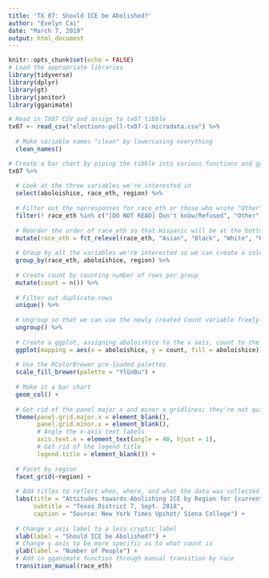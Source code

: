 ```yaml
---
title: 'TX 07: Should ICE be Abolished?'
author: "Evelyn Cai"
date: "March 7, 2019"
output: html_document
---
```


```r
knitr::opts_chunk$set(echo = FALSE)
# Load the appropriate libraries
library(tidyverse)
library(dplyr)
library(gt)
library(janitor)
library(gganimate)
```

```r
# Read in TX07 CSV and assign to tx07 tibble
tx07 <- read_csv("elections-poll-tx07-1-microdata.csv") %>%
  
  # Make variable names "clean" by lowercasing everything
  clean_names()

# Create a bar chart by piping the tibble into various functions and ggplot
tx07 %>%
  
  # Look at the three variables we're interested in
  select(aboloishice, race_eth, region) %>%
  
  # Filter out the nonresponses for race_eth or those who wrote "Other"
  filter(! race_eth %in% c("[DO NOT READ] Don't know/Refused", "Other")) %>%
  
  # Reorder the order of race_eth so that Hispanic will be at the bottom (the bottom level is more important for comparison in a stacked bar plot, and we are interested in the Hispanic population since this is an interesting, rather educated, and affluent area of Texas to ask whether ICE should be abolished, a debate that impacts all minorities and immigrants, but has recently gained attention for its treatment and target of Mexican/Latin- American immigrants)
  mutate(race_eth = fct_relevel(race_eth, "Asian", "Black", "White", "Hispanic")) %>%
  
  # Group by all the variables we're interested so we can create a column called count, which will be our continuous variable on the y-axis
  group_by(race_eth, aboloishice, region) %>%
  
  # Create count by counting number of rows per group
  mutate(count = n()) %>%
  
  # Filter out duplicate rows
  unique() %>%
  
  # Ungroup so that we can use the newly created Count variable freely without being grouped with the other two variables
  ungroup() %>%
  
  # Create a ggplot, assigning aboloishice to the x axis, count to the y axis, and filling the bars with race_eth
  ggplot(mapping = aes(x = aboloishice, y = count, fill = aboloishice)) +
  
  # Use the RColorBrewer pre-loaded palettes
  scale_fill_brewer(palette = "YlGnBu") +
  
  # Make it a bar chart
  geom_col() +
  
  # Get rid of the panel major x and minor x gridlines; they're not quite serving any purpose and look too distracting
  theme(panel.grid.major.x = element_blank(),
        panel.grid.minor.x = element_blank(),
        # Angle the x-axis text labels
        axis.text.x = element_text(angle = 40, hjust = 1),
        # Get rid of the legend title
        legend.title = element_blank()) +
  
  # Facet by region
  facet_grid(~region) +
  
  # Add titles to reflect when, where, and what the data was collected for
  labs(title = "Attitudes towards Abolishing ICE by Region for {current_frame} Respondents",
       subtitle = "Texas District 7, Sept. 2018",
       caption = "Source: New York Times Upshot/ Siena College") +
  
  # Change x axis label to a less cryptic label
  xlab(label = "Should ICE be Abolished?") +
  # Change y axis to be more specific as to what count is
  ylab(label = "Number of People") +
  # Add in gganimate function through manual transition by race
  transition_manual(race_eth)
```

